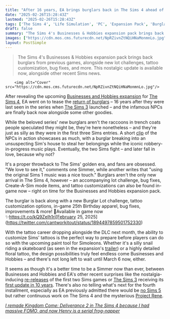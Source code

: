 ```yaml
---
title: "After 16 years, EA brings burglars back in The Sims 4 ahead of its Businesses and Hobbies expansion – but that's not all"
date: "2025-02-26T15:28:43Z"
lastmod: "2025-02-26T15:28:43Z"
tags: ['The Sims 4', 'Life Simulation', 'PC', 'Expansion Pack', 'Burglars', 'Businesses and Hobbies', 'DLC', 'Tattoo Customization']
draft: false
summary: "The Sims 4's Businesses & Hobbies expansion pack brings back burglars from previous games, alongside new lot challenges, tattoo customization, bug fixes, and more.  This nostalgic update is available now, alongside other recent Sims news."
images: ["https://cdn.mos.cms.futurecdn.net/NpRZivnZtNQiHNaMonmnLo.jpg"]
layout: PostSimple
---
```

> The Sims 4's Businesses & Hobbies expansion pack brings back burglars from previous games, alongside new lot challenges, tattoo customization, bug fixes, and more.  This nostalgic update is available now, alongside other recent Sims news.


        <img alt="Cover" src="https://cdn.mos.cms.futurecdn.net/NpRZivnZtNQiHNaMonmnLo.jpg"/>
        
After revealing the upcoming [<u>Businesses and Hobbies expansion</u>](https://www.gamesradar.com/games/the-sims/as-the-sims-2-returns-the-sims-4-is-finally-getting-its-own-open-for-business-expansion-pack-with-candy-shops-multi-type-lots-tattoo-artists-and-more/) for [<u>The Sims 4</u>](https://www.gamesradar.com/the-sims-4-guide/), EA went on to tease the [<u>return of burglars</u>](https://www.gamesradar.com/games/the-sims/the-sims-4-fans-think-one-of-the-sims-2s-most-infamous-npcs-is-returning-in-the-new-businesses-and-hobbies-expansion-pack-pls-bring-burglars-back/) – 16 years after they were last seen in the series when [<u>The Sims 3</u>](https://www.gamesradar.com/the-sims-3/) launched – and the infamous NPCs are finally back now alongside some other goodies.

While the beloved series' new burglars aren't the raccoons in trench coats people speculated they might be, they're here nonetheless – and they're just as silly as they were in the first three Sims entries. A short [<u>clip</u>](https://www.youtube.com/shorts/CkDD5gkBBSU) of the NPCs in action showcases as much, with a burglar breaking into an unsuspecting Sim's house to steal her belongings while the iconic robbery-in-progress music plays. Eventually, the two Sims fight – and later fall in love, because why not?

It's a proper throwback to The Sims' golden era, and fans are obsessed. "We love to see it," comments one Simmer, while another writes that "using the original Sims 1 music was a nice touch." Burglars aren't the only new arrival in The Sims 4, however – an accompanying lot challenge, bug fixes, Create-A-Sim mode items, and tattoo customizations can also be found in-game now – right on time for the Businesses and Hobbies expansion pack.

The burglar is back along with a new Burglar Lot challenge, tattoo customization options, in-game 25th Birthday apparel, bug fixes, improvements & more! 👀Available in game now ✨https://t.co/kQ9ZeIh1ri[February 25, 2025](https://twitter.com/cantworkitout/status/1894497859501752330)

With the tattoo career dropping alongside the DLC next month, the ability to customize Sims' tattoos is the perfect way to prepare before players can do so with the upcoming paint tool for Simoleons. Whether it's a silly snail riding a skateboard (as seen in the expansion's [<u>trailer</u>](https://www.youtube.com/watch?v=CDDbBBGtSX8)) or a highly detailed floral tattoo, the design possibilities truly feel endless come Businesses and Hobbies – and there's not long left to wait until March 6 now, either.

It seems as though it's a better time to be a Simmer now than ever, between Businesses and Hobbies and EA's other recent surprises like the nostalgia-inducing [<u>re-releases</u>](https://www.gamesradar.com/games/the-sims/the-sims-and-the-sims-2-are-finally-back-on-pc-with-all-dlc-included-but-even-at-usd40-these-arent-full-remasters/) of the first two Sims games or [<u>The Sims 3</u>](https://www.gamesradar.com/the-sims-3/) receiving its [<u>first update in 10 years</u>](https://www.gamesradar.com/games/the-sims/after-waking-up-to-the-first-sims-3-update-from-ea-in-10-years-all-fans-can-think-about-is-the-potential-for-more-so-it-begins/). There's also no telling what's next for the fourth installment, especially as EA previously admitted there would be [<u>no Sims 5</u>](https://www.gamesradar.com/games/the-sims/project-rene-definitely-isnt-the-sims-5-and-new-leaks-of-eas-upcoming-multiplayer-sim-prove-as-much/) but rather continuous work on The Sims 4 and the mysterious [<u>Project Rene</u>](https://www.gamesradar.com/the-sims-5-release-date/).

[<u><em>I remade Kingdom Come: Deliverance 2 in The Sims 4 because I had massive FOMO, and now Henry is a serial frog-napper</em></u>](https://www.gamesradar.com/games/the-sims/i-remade-kingdom-come-deliverance-2-in-the-sims-4-because-i-had-massive-fomo-and-now-henry-is-a-serial-frog-napper/)
        